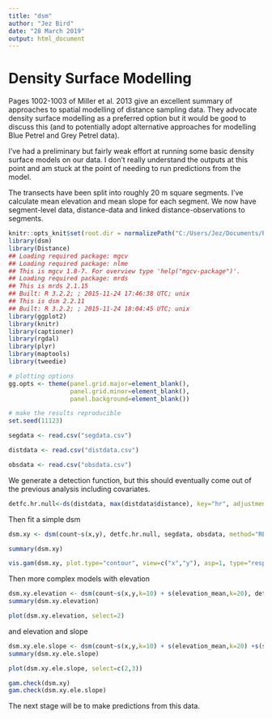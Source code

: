 ```yaml
---
title: "dsm"
author: "Jez Bird"
date: "28 March 2019"
output: html_document
---
```


# Density Surface Modelling

Pages 1002-1003 of Miller et al. 2013 give an excellent summary of approaches to spatial modelling of distance sampling data. They advocate density surface modelling as a preferred option but it would be good to discuss this (and to potentially adopt alternative approaches for modelling Blue Petrel and Grey Petrel data).

I've had a preliminary but fairly weak effort at running some basic density surface models on our data. I don't really understand the outputs at this point and am stuck at the point of needing to run predictions from the model. 

The transects have been split into roughly 20 m square segments. I've calculate mean elevation and mean slope for each segment. We now have segment-level data, distance-data and linked distance-observations to segments.

```r
knitr::opts_knit$set(root.dir = normalizePath("C:/Users/Jez/Documents/PhD/Data/Island-wide survey/R/dsm"))
library(dsm)
library(Distance)
## Loading required package: mgcv
## Loading required package: nlme
## This is mgcv 1.8-7. For overview type 'help("mgcv-package")'.
## Loading required package: mrds
## This is mrds 2.1.15
## Built: R 3.2.2; ; 2015-11-24 17:46:38 UTC; unix
## This is dsm 2.2.11
## Built: R 3.2.2; ; 2015-11-24 18:04:45 UTC; unix
library(ggplot2)
library(knitr)
library(captioner)
library(rgdal)
library(plyr)
library(maptools)
library(tweedie)

# plotting options
gg.opts <- theme(panel.grid.major=element_blank(),
                 panel.grid.minor=element_blank(),
                 panel.background=element_blank())

# make the results reproducible
set.seed(11123)

segdata <- read.csv("segdata.csv")

distdata <- read.csv("distdata.csv")

obsdata <- read.csv("obsdata.csv")

```

We generate a detection function, but this should eventually come out of the previous analysis including covariates.

```r

detfc.hr.null<-ds(distdata, max(distdata$distance), key="hr", adjustment=NULL)
```

Then fit a simple dsm

```r

dsm.xy <- dsm(count~s(x,y), detfc.hr.null, segdata, obsdata, method="REML")

summary(dsm.xy)

vis.gam(dsm.xy, plot.type="contour", view=c("x","y"), asp=1, type="response", contour.col="black", n.grid=100)
```

Then more complex models with elevation 

```r

dsm.xy.elevation <- dsm(count~s(x,y,k=10) + s(elevation_mean,k=20), detfc.hr.null, segdata, obsdata, group = TRUE, segment.area = "area", method="REML")
summary(dsm.xy.elevation)

plot(dsm.xy.elevation, select=2)

```

and elevation and slope

```r

dsm.xy.ele.slope <- dsm(count~s(x,y,k=10) + s(elevation_mean,k=20) +s(slope_mean, k=20), detfc.hr.null, segdata, obsdata, group = TRUE, segment.area = "area", method="REML")
summary(dsm.xy.ele.slope)

plot(dsm.xy.ele.slope, select=c(2,3))

gam.check(dsm.xy)
gam.check(dsm.xy.ele.slope)
```

The next stage will be to make predictions from this data.

